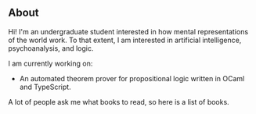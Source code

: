 
<Home>

## About

Hi! I'm an undergraduate student interested in how mental
representations of the world work. To that extent, I am interested in
artificial intelligence, psychoanalysis, and logic.

I am currently working on:

- <Highlight href="https://github.com/jinh0/gentzen">An automated theorem prover</Highlight>
for propositional logic written in OCaml and TypeScript.

A lot of people ask me what books to read, so <Highlight href="/books">here is a list of books</Highlight>.

</Home>